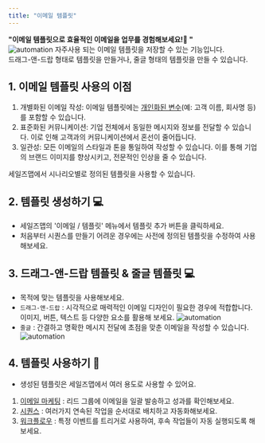 ```yaml
---
title: "이메일 템플릿"
---
```


**"이메일 템플릿으로 효율적인 이메일을 업무를 경험해보세요!📨 "** <br/>
![automation](/images/feature/email/template/feature:0.webp)
자주사용 되는 이메일 템플릿을 저장할 수 있는 기능입니다. <br/>
드래그-앤-드랍 형태로 템플릿을 만들거나, 줄글 형태의 템플릿을 만들 수 있습니다.<br/>

## 1. 이메일 템플릿 사용의 이점
1. 개별화된 이메일 작성: 이메일 템플릿에는 [개인화된 변수](/feature/email/variable)(예: 고객 이름, 회사명 등)를 포함할 수 있습니다.
2. 표준화된 커뮤니케이션: 기업 전체에서 동일한 메시지와 정보를 전달할 수 있습니다. 이로 인해 고객과의 커뮤니케이션에서 혼선이 줄어듭니다.
3. 일관성: 모든 이메일의 스타일과 톤을 통일하여 작성할 수 있습니다. 이를 통해 기업의 브랜드 이미지를 향상시키고, 전문적인 인상을 줄 수 있습니다.

<Tip>세일즈맵에서 시나리오별로 정의된 템플릿을 사용할 수 있습니다.</Tip>

## 2. 템플릿 생성하기 💻
- 세일즈맵의 '이메일 / 템플릿' 메뉴에서 템플릿 추가 버튼을 클릭하세요.
- 처음부터 시퀀스를 만들기 어려운 경우에는 사전에 정의된 템플릿을 수정하여 사용해보세요.

## 3. 드래그-앤-드랍 템플릿 & 줄글 템플릿 💻
- 목적에 맞는 템플릿을 사용해보세요.
- <code>드래그-앤-드랍</code> : 시각적으로 매력적인 이메일 디자인이 필요한 경우에 적합합니다. 이미지, 버튼, 텍스트 등 다양한 요소를 활용해 보세요.
![automation](/images/feature/email/template/feature:1.webp)
- <code>줄글</code> : 간결하고 명확한 메시지 전달에 초점을 맞춘 이메일을 작성할 수 있습니다.
![automation](/images/feature/email/template/feature:2.webp)

## 4. 템플릿 사용하기 📍
- 생성된 템플릿은 세일즈맵에서 여러 용도로 사용할 수 있어요.
1. [이메일 마케팅](/feature/automation/group) : 리드 그룹에 이메일을 일괄 발송하고 성과를 확인해보세요.
2. [시퀀스](/feature/automation/sequence) : 여러가지 연속된 작업을 순서대로 배치하고 자동화해보세요.
3. [워크플로우](/feature/automation/workflow) : 특정 이벤트를 트리거로 사용하여, 후속 작업들이 자동 실행되도록 해보세요.